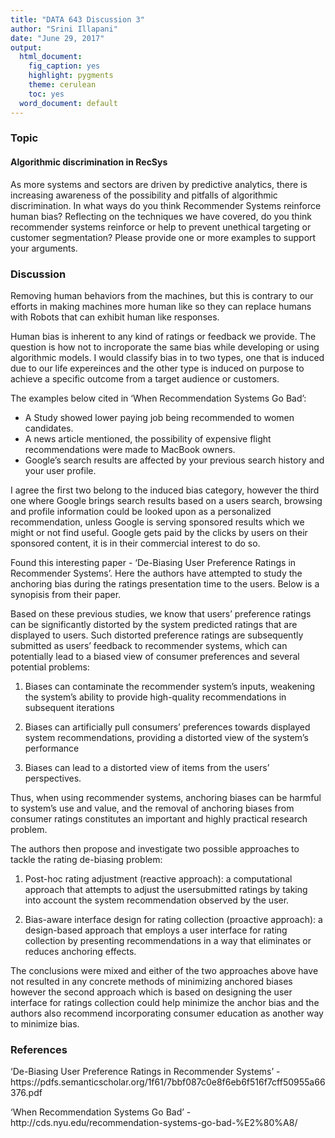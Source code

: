 ```yaml
---
title: "DATA 643 Discussion 3"
author: "Srini Illapani"
date: "June 29, 2017"
output:
  html_document:
    fig_caption: yes
    highlight: pygments
    theme: cerulean
    toc: yes
  word_document: default
---
```


### Topic

#### Algorithmic discrimination in RecSys

As more systems and sectors are driven by predictive analytics, there is increasing awareness of the possibility and pitfalls of algorithmic discrimination. In what ways do you think Recommender Systems reinforce human bias? Reflecting on the techniques we have covered, do you think recommender systems reinforce or help to prevent unethical targeting or customer segmentation?  Please provide one or more examples to support your arguments.


### Discussion

Removing human behaviors from the machines, but this is contrary to our efforts in making machines more human like so they can replace humans with Robots that can exhibit human like responses. 

Human bias is inherent to any kind of ratings or feedback we provide. The question is how not to incroporate the same bias while developing or using algorithmic models. I would classify bias in to two types, one that is induced due to our life expereinces and the other type is induced on purpose to achieve a specific outcome from a target audience or customers.

The examples below cited in 'When Recommendation Systems Go Bad':

* A Study showed lower paying job being recommended to women candidates.
* A news article mentioned, the possibility of expensive flight recommendations were made to MacBook owners.
* Google's search results are affected by your previous search history and your user profile.

I agree the first two belong to the induced bias category, however the third one where Google brings search results based on a users search, browsing and profile information could be looked upon as a personalized recommendation, unless Google is serving sponsored results which we might or not find useful. Google gets paid by the clicks by users on their sponsored content, it is in their commercial interest to do so.

Found this interesting paper - 'De-Biasing User Preference Ratings in Recommender Systems'. Here the authors have attempted to study the anchoring bias during the ratings presentation time to the users. Below is a synopisis from their paper.

Based on these previous studies, we know that users' preference ratings can be significantly distorted by the system predicted ratings that are displayed to users. Such distorted preference ratings are subsequently submitted as users' feedback to recommender systems, which can potentially lead to a biased view of consumer preferences and several potential problems:

1. Biases can contaminate the recommender system's inputs, weakening the system's ability to provide high-quality recommendations in subsequent iterations

2. Biases can artificially pull consumers' preferences towards displayed system recommendations, providing a distorted view of the system's performance
3. Biases can lead to a distorted view of items from the users' perspectives.

Thus, when using recommender systems, anchoring biases can be harmful to system's use and value, and the removal of anchoring biases from consumer ratings constitutes an important and highly practical research problem.

The authors then propose and investigate two possible approaches to tackle the rating de-biasing problem:

1. Post-hoc rating adjustment (reactive approach): a computational approach that attempts to adjust the usersubmitted ratings by taking into account the system recommendation observed by the user.

2. Bias-aware interface design for rating collection (proactive approach): a design-based approach that employs a user interface for rating collection by presenting recommendations in a way that eliminates or reduces anchoring effects. 

The conclusions were mixed and either of the two approaches above have not resulted in any concrete methods of minimizing anchored biases however the second approach which is based on designing the user interface for ratings collection could help minimize the anchor bias and the authors also recommend incorporating consumer education as another way to minimize bias.



### References

'De-Biasing User Preference Ratings in Recommender Systems' - https://pdfs.semanticscholar.org/1f61/7bbf087c0e8f6eb6f516f7cff50955a66376.pdf

'When Recommendation Systems Go Bad' - 
http://cds.nyu.edu/recommendation-systems-go-bad-%E2%80%A8/








